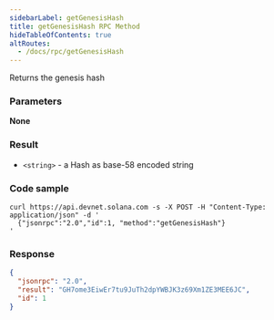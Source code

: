 ```yaml
---
sidebarLabel: getGenesisHash
title: getGenesisHash RPC Method
hideTableOfContents: true
altRoutes:
  - /docs/rpc/getGenesisHash
---
```


Returns the genesis hash

<DocSideBySide>

<DocLeftSide>

### Parameters

**None**

### Result

- `<string>` - a Hash as base-58 encoded string

</DocLeftSide>
<DocRightSide>

### Code sample

```shell
curl https://api.devnet.solana.com -s -X POST -H "Content-Type: application/json" -d '
  {"jsonrpc":"2.0","id":1, "method":"getGenesisHash"}
'
```

### Response

```json
{
  "jsonrpc": "2.0",
  "result": "GH7ome3EiwEr7tu9JuTh2dpYWBJK3z69Xm1ZE3MEE6JC",
  "id": 1
}
```

</DocRightSide>
</DocSideBySide>
